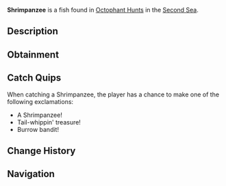 {{FishInfobox
|image          = Shrimpanzee.png
|rarity         = Limited
|event          = Animal Hunt
|sea            = Second Sea
|location       = [[Animals: Octophant]]
|sublocation    = 
|sources        = Fishing Rod
|radar_location = 
|prog_speed     = +15
|xp             = 1150
|weather        = Foggy
|time           = 
|season         = Spring
|bait           = Phantom Leech
|base_weight    = 25000
|base_value     = 250
|weight_range   = 17000
|base_chance    = 30
|base_resil     = 60
}}
'''Shrimpanzee''' is a {{Rarity|Limited}} fish found in [[Octophant Hunt]]s in the [[Second Sea]].

== Description ==
{{Description|A swift, shrimp-like creature with a tail that flicks like a whip, stashing shells in hidden burrows.|Bestiary Entry}}

== Obtainment ==
{{Description|It darts through the mist where the waves whisper.|Bestiary Hint}}
{{Fish Availability|
Octophant Hunt/Octophant Catchable
Octophant Hunt/Octophant Uncatchable
|top_rods      = 
Leviathan's Fang Rod\309213.95\257364.49;
Azure Of Lagoon\308998.04\255921.05;
Egg Rod\276460.77\249013.04;
Great Dreamer Rod\275380.86\233841.77;
No-Life Rod\258323.33\221153.14;
Krampus's Rod\235957.92\245450.2;
Celestial Rod\238080.58\238080.58;
Seraphic Rod\239327.5\200631.99;
Depthseeker Rod\235835.67\229303.9;
Ethereal Prism Rod\235465.28\195459.72;
Avalanche Rod\233460.63\228065.21;
Challenger's Rod\232606.33\198441.28;
Steady Rod\229774.07\215522.83;
Rod Of The Forgotten Fang\229605.55\192778.28;
Volcanic Rod\229229.61\205721.71;
Zeus Rod\228327.92\204912.49;
Rod Of The Depths\226375.1\191113.93;
Rod Of The Exalted One\226237.43\188692.2
|recommended   = 
}}

== Catch Quips ==
When catching a Shrimpanzee, the player has a chance to make one of the following exclamations:
* A Shrimpanzee!
* Tail-whippin' treasure!
* Burrow bandit!

== Change History ==
{{Change History|{{subst:Current Version}}}}

== Navigation ==
{{Fish Navbox|Animals: Octophant}}